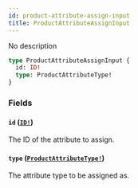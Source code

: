 ```yaml
---
id: product-attribute-assign-input
title: ProductAttributeAssignInput
---
```


No description

```graphql
type ProductAttributeAssignInput {
  id: ID!
  type: ProductAttributeType!
}
```

### Fields

#### `id` ([`ID!`](/developer/api-reference/scalars/id))

The ID of the attribute to assign.

#### `type` ([`ProductAttributeType!`](/developer/api-reference/enums/product-attribute-type))

The attribute type to be assigned as.
